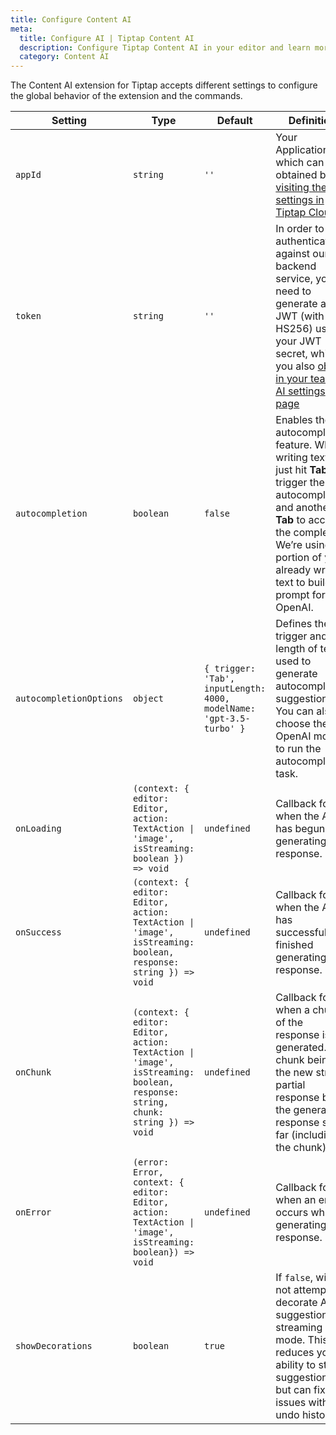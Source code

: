 ```yaml
---
title: Configure Content AI
meta:
  title: Configure AI | Tiptap Content AI
  description: Configure Tiptap Content AI in your editor and learn more about all the options possible with AI.
  category: Content AI
---
```


The Content AI extension for Tiptap accepts different settings to configure the global behavior of the extension and the commands.

| Setting                 | Type                                                                                                                          | Default                                                             | Definition                                                                                                                                                                                                                           |
| ----------------------- | ----------------------------------------------------------------------------------------------------------------------------- | ------------------------------------------------------------------- | ------------------------------------------------------------------------------------------------------------------------------------------------------------------------------------------------------------------------------------ |
| `appId`                 | `string`                                                                                                                      | `''`                                                                | Your Application ID which can be obtained by [visiting the AI settings in Tiptap Cloud](https://collab.tiptap.dev/ai-settings)                                                                                                       |
| `token`                 | `string`                                                                                                                      | `''`                                                                | In order to authenticate against our AI backend service, you’ll need to generate a JWT (with HS256) using your JWT secret, which you also [obtain in your team’s AI settings page](https://cloud.tiptap.dev/ai-settings)             |
| `autocompletion`        | `boolean`                                                                                                                     | `false`                                                             | Enables the autocompletion feature. When writing text, just hit **Tab** to trigger the autocompletion and another **Tab** to accept the completion. We’re using a portion of your already written text to build a prompt for OpenAI. |
| `autocompletionOptions` | `object`                                                                                                                      | `{ trigger: 'Tab', inputLength: 4000, modelName: 'gpt-3.5-turbo' }` | Defines the trigger and length of text used to generate autocompletion suggestion. You can also choose the OpenAI model to run the autocompletion task.                                                                              |
| `onLoading`             | `(context: { editor: Editor, action: TextAction \| 'image', isStreaming: boolean }) => void`                                  | `undefined`                                                         | Callback for when the AI has begun generating a response.                                                                                                                                                                            |
| `onSuccess`             | `(context: { editor: Editor, action: TextAction \| 'image', isStreaming: boolean, response: string }) => void`                | `undefined`                                                         | Callback for when the AI has successfully finished generating a response.                                                                                                                                                            |
| `onChunk`               | `(context: { editor: Editor, action: TextAction \| 'image', isStreaming: boolean, response: string, chunk: string }) => void` | `undefined`                                                         | Callback for when a chunk of the response is generated. chunk being the new string partial response being the generated response so far (including the chunk)                                                                        |
| `onError`               | `(error: Error, context: { editor: Editor, action: TextAction \| 'image', isStreaming: boolean}) => void`                     | `undefined`                                                         | Callback for when an error occurs while generating a response.                                                                                                                                                                       |
| `showDecorations`       | `boolean`                                                                                                                     | `true`                                                              | If `false`, will not attempt to decorate AI suggestions in streaming mode. This reduces your ability to style suggestions but can fix issues with undo history                                                                       |
